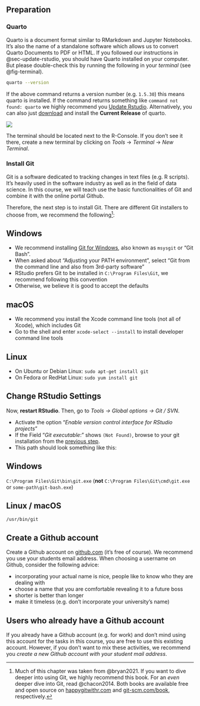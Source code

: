 ## Preparation {#w3-preparation}

### Quarto {#install-quarto}

Quarto is a document format similar to RMarkdown and Jupyter Notebooks. It's also the name of a standalone software which allows us to convert Quarto Documents to PDF or HTML. If you followed our instructions in @sec-update-rstudio, you should have Quarto installed on your computer. But please double-check this by running the following in your *terminal* (see @fig-terminal). 

```.bash
quarto --version
```

If the above command returns a version number (e.g. `1.5.30`) this means quarto is installed. If the command returns something like `command not found: quarto` we highly recommend you [Update Rstudio](#sec-update-rstudio). Alternatively, you can also just [download](https://quarto.org/docs/download/) and install the **Current Release** of quarto.

::: {#fig-terminal}
![](../02_Images/terminal.png)

The terminal should be located next to the R-Console. If you don't see it there, create a new terminal by clicking on *Tools* → *Terminal* → *New Terminal*.
:::

### Install Git {#install-git}

Git is a software dedicated to tracking changes in text files (e.g. R scripts). It's heavily used in the software industry as well as in the field of data science. In this course, we will teach use the basic functionalities of Git and combine it with the online portal Github.

Therefore, the next step is to install Git. There are different Git installers to choose from, we recommend the following[^attribution]:

[^attribution]: Much of this chapter was taken from @bryan2021. If you want to dive deeper into using Git, we highly recommend this book. For an *even* deeper dive into Git, read @chacon2014. Both books are available free and open source on [happygitwithr.com](https://happygitwithr.com/) and [git-scm.com/book](https://git-scm.com/book/), respectively.

::: {.panel-tabset}
## Windows

  - We recommend installing [Git for Windows](https://gitforwindows.org/), also known as `msysgit` or “Git Bash". 
  - When asked about “Adjusting your PATH environment”, select “Git from the command line and also from 3rd-party software”
  - RStudio prefers Git to be installed in `C:\Program Files\Git`, we recommend following this convention
  - Otherwise, we believe it is good to accept the defaults

## macOS

  - We recommend you install the Xcode command line tools (not all of Xcode), which includes Git
  - Go to the shell and enter `xcode-select --install` to install developer command line tools


## Linux

  - On Ubuntu or Debian Linux: `sudo apt-get install git`
  - On Fedora or RedHat Linux: `sudo yum install git`
:::

## Change RStudio Settings

Now, **restart RStudio**. Then, go to *Tools → Global options → Git / SVN*.

- Activate the option "*Enable version control interface for RStudio projects*"
- If the Field "*Git executable*:" shows `(Not Found)`, browse to your git installation from the [previous step](install-git).
- This path should look something like this:

::: {.panel-tabset}
## Windows

`C:\Program Files\Git\bin\git.exe` (**not** `C:\Program Files\Git\cmd\git.exe` or `some-path\git-bash.exe`)

## Linux / macOS

`/usr/bin/git`
:::

## Create a Github account{#sec-create-github}

Create a Github account on [github.com](https://github.com/) (it's free of course). We recommend you use your students email address. When choosing a username on Github, consider the following advice: 

- incorporating your actual name is nice, people like to know who they are dealing with
- choose a name that you are comfortable revealing it to a future boss
- shorter is better than longer
- make it timeless (e.g. don't incorporate your university's name)

:::{#nte-github1 .callout-note}
## Users who already have a Github account

If you already have a Github account (e.g. for work) and don't mind using this account for the tasks in this course, you are free to use this existing account. However, if you don't want to mix these activities, we recommend you *create a new Github account with your student mail address*. 
:::